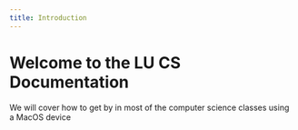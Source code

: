 ```yaml
---
title: Introduction
---
```


# Welcome to the LU CS Documentation

We will cover how to get by in most of the computer science classes using a MacOS device
